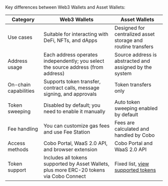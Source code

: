 Key differences between Web3 Wallets and Asset Wallets:

| Category | Web3 Wallets | Asset Wallets |
|-----------|--------------|----------------|
| Use cases | Suitable for interacting with DeFi, NFTs, and dApps | Designed for centralized asset storage and routine transfers |
| Address usage | Each address operates independently; you select the source address (from address) | Source address is abstracted and assigned by the system |
| On-chain capabilities | Supports token transfer, contract calls, message signing, and approvals | Token transfers only |
| Token sweeping | Disabled by default; you need to enable it manually | Auto token sweeping enabled by default |
| Fee handling | You can customize gas fees and use Fee Station | Fees are calculated and handled by Cobo |
| Access methods | Cobo Portal, WaaS 2.0 API, and browser extension | Cobo Portal and WaaS 2.0 API |
| Token support | Includes all tokens supported by Asset Wallets, plus more ERC-20 tokens via Cobo Connect | Fixed list, [view supported tokens](/en/portal/supported-tokens-and-chains) |